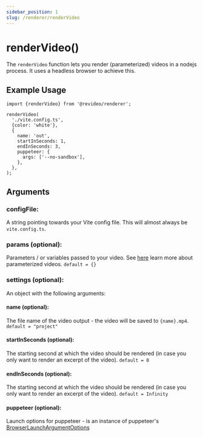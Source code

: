 ```yaml
---
sidebar_position: 1
slug: /renderer/renderVideo
---
```


# renderVideo()

The `renderVideo` function lets you render (parameterized) videos in a nodejs
process. It uses a headless browser to achieve this.

## Example Usage

```tsx
import {renderVideo} from '@revideo/renderer';

renderVideo(
  './vite.config.ts',
  {color: 'white'},
  {
    name: 'out',
    startInSeconds: 1,
    endInSeconds: 3,
    puppeteer: {
      args: ['--no-sandbox'],
    },
  },
);
```

## Arguments

### configFile:

A string pointing towards your Vite config file. This will almost always be
`vite.config.ts`.

### params (optional):

Parameters / or variables passed to your video. See [here](/parameterized-video)
learn more about parameterized videos. `default = {}`

### settings (optional):

An object with the following arguments:

#### name (optional):

The file name of the video output - the video will be saved to `{name}.mp4`.
`default = "project"`

#### startInSeconds (optional):

The starting second at which the video should be rendered (in case you only want
to render an excerpt of the video). `default = 0`

#### endInSeconds (optional):

The starting second at which the video should be rendered (in case you only want
to render an excerpt of the video). `default = Infinity`

#### puppeteer (optional):

Launch options for puppeteer - is an instance of puppeteer's
[BrowserLaunchArgumentOptions](https://pptr.dev/api/puppeteer.browserlaunchargumentoptions/)
